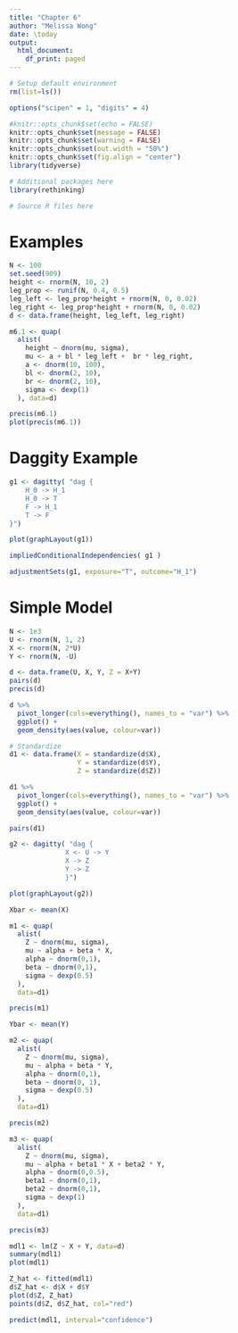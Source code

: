 ```yaml
---
title: "Chapter 6"
author: "Melissa Wong"
date: \today
output:
  html_document:
    df_print: paged
---
```


```r
# Setup default environment
rm(list=ls())

options("scipen" = 1, "digits" = 4)

#knitr::opts_chunk$set(echo = FALSE)
knitr::opts_chunk$set(message = FALSE)
knitr::opts_chunk$set(warning = FALSE)
knitr::opts_chunk$set(out.width = "50%")
knitr::opts_chunk$set(fig.align = "center")
library(tidyverse)
```

```r
# Additional packages here
library(rethinking)
```

```r
# Source R files here
```

# Examples

```r
N <- 100
set.seed(909)
height <- rnorm(N, 10, 2)
leg_prop <- runif(N, 0.4, 0.5)
leg_left <- leg_prop*height + rnorm(N, 0, 0.02)
leg_right <- leg_prop*height + rnorm(N, 0, 0.02)
d <- data.frame(height, leg_left, leg_right)

m6.1 <- quap(
  alist(
    height ~ dnorm(mu, sigma),
    mu <- a + bl * leg_left +  br * leg_right,
    a <- dnorm(10, 100),
    bl <- dnorm(2, 10),
    br <- dnorm(2, 10),
    sigma <- dexp(1)
  ), data=d)

precis(m6.1)
plot(precis(m6.1))
```

# Daggity Example

```r
g1 <- dagitty( "dag {
    H_0 -> H_1
    H_0 -> T
    F -> H_1
    T -> F
}")

plot(graphLayout(g1))
```

```r
impliedConditionalIndependencies( g1 )
```

```r
adjustmentSets(g1, exposure="T", outcome="H_1")
```

# Simple Model

```r
N <- 1e3
U <- rnorm(N, 1, 2)
X <- rnorm(N, 2*U)
Y <- rnorm(N, -U)

d <- data.frame(U, X, Y, Z = X+Y)
pairs(d)
precis(d)
```

```r
d %>%
  pivot_longer(cols=everything(), names_to = "var") %>%
  ggplot() +
  geom_density(aes(value, colour=var))
```
```r
# Standardize
d1 <- data.frame(X = standardize(d$X),
                 Y = standardize(d$Y),
                 Z = standardize(d$Z))

d1 %>%
  pivot_longer(cols=everything(), names_to = "var") %>%
  ggplot() +
  geom_density(aes(value, colour=var))

pairs(d1)
```

```r
g2 <- dagitty( "dag {
              X <- U -> Y
              X -> Z
              Y -> Z
              }")

plot(graphLayout(g2))
```

```r
Xbar <- mean(X)

m1 <- quap(
  alist(
    Z ~ dnorm(mu, sigma),
    mu ~ alpha + beta * X,
    alpha ~ dnorm(0,1),
    beta ~ dnorm(0,1),
    sigma ~ dexp(0.5)
  ),
  data=d1)

precis(m1)
```

```r
Ybar <- mean(Y)

m2 <- quap(
  alist(
    Z ~ dnorm(mu, sigma),
    mu ~ alpha + beta * Y,
    alpha ~ dnorm(0,1),
    beta ~ dnorm(0, 1),
    sigma ~ dexp(0.5)
  ),
  data=d1)

precis(m2)
```

```r

m3 <- quap(
  alist(
    Z ~ dnorm(mu, sigma),
    mu ~ alpha + beta1 * X + beta2 * Y,
    alpha ~ dnorm(0,0.5),
    beta1 ~ dnorm(0,1),
    beta2 ~ dnorm(0,1),
    sigma ~ dexp(1)
  ),
  data=d1)

precis(m3)
```

```r
mdl1 <- lm(Z ~ X + Y, data=d)
summary(mdl1)
plot(mdl1)
```

```r
Z_hat <- fitted(mdl1)
d$Z_hat <- d$X + d$Y
plot(d$Z, Z_hat)
points(d$Z, d$Z_hat, col="red")
```

```r
predict(mdl1, interval="confidence")
```



